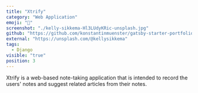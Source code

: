 ```yaml
---
title: "Xtrify"
category: "Web Application"
emoji: "📝"
screenshot: "./kelly-sikkema-Hl3LUdyKRic-unsplash.jpg"
github: "https://github.com/konstantinmuenster/gatsby-starter-portfolio-minimal"
external: "https://unsplash.com/@kellysikkema"
tags:
  - Django
visible: "true"
position: 3
---
```


Xtrify is a web-based note-taking application that is intended to record the users' notes and suggest related articles from their notes.
